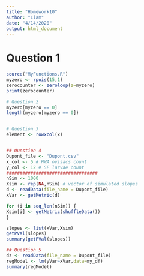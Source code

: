 ```yaml
---
title: "Homework10"
author: "Liam"
date: "4/14/2020"
output: html_document
---
```

# Question 1

```r

source("MyFunctions.R")
myzero <- rpois(15,1)
zerocounter <- zeroloop(z=myzero)
print(zerocounter)    

# Question 2
myzero[myzero == 0]
length(myzero[myzero == 0])


# Question 3
element <- rowxcol(x)


## Question 4
Dupont_file <- "Dupont.csv"
x_col <- 5 # HWA ovisacs count
y_col <- 12 # SF larvae count
##################################
nSim <- 1000
Xsim <- rep(NA,nSim) # vector of simulated slopes
d <- readData(file_name = Dupont_file)
xVar <- getMetric(d)

for (i in seq_len(nSim)) {
Xsim[i] <- getMetric(shuffleData())
}

slopes <- list(xVar,Xsim)
getPVal(slopes)
summary(getPVal(slopes))

```
```r
## Question 5
dz <- readData(file_name = Dupont_file)
regModel <- lm(yVar~xVar,data=my_df)
summary(regModel)

```

